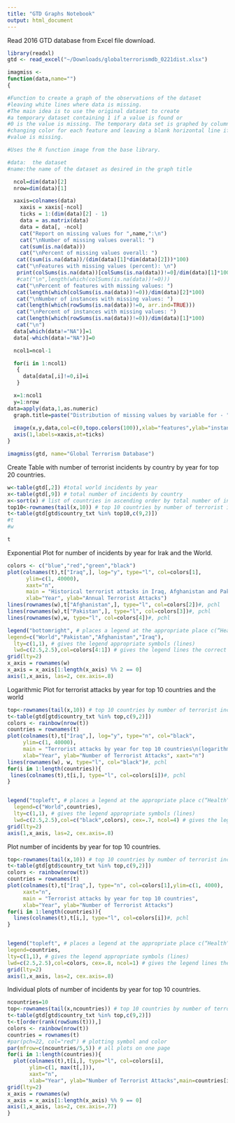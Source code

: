 ```yaml
---
title: "GTD Graphs Notebook"
output: html_document
---
```




Read 2016 GTD database from Excel file download.
```r
library(readxl)
gtd <- read_excel("~/Downloads/globalterrorismdb_0221dist.xlsx")


```


```r
imagmiss <-
function(data,name="")
{

#Function to create a graph of the observations of the dataset
#leaving white lines where data is missing.
#The main idea is to use the original dataset to create 
#a temporary dataset containing 1 if a value is found or
#0 is the value is missing. The temporary data set is graphed by column
#changing color for each feature and leaving a blank horizontal line if
#value is missing.

#Uses the R function image from the base library.

#data:  the dataset
#name:the name of the dataset as desired in the graph title

  ncol=dim(data)[2]
  nrow=dim(data)[1]

  xaxis=colnames(data)
    xaxis = xaxis[-ncol]
    ticks = 1:(dim(data)[2] - 1)
    data = as.matrix(data)
    data = data[, -ncol]
    cat("Report on missing values for ",name,":\n")
    cat("\nNumber of missing values overall: ")
    cat(sum(is.na(data)))
    cat("\nPercent of missing values overall: ")
   cat((sum(is.na(data))/(dim(data)[1]*dim(data)[2]))*100)
   cat("\nFeatures with missing values (percent): \n")
   print(colSums(is.na(data))[colSums(is.na(data))!=0]/dim(data)[1]*100)
   #cat("\n",length(which(colSums(is.na(data))!=0)))
   cat("\nPercent of features with missing values: ")
   cat(length(which(colSums(is.na(data))!=0))/dim(data)[2]*100)
   cat("\nNumber of instances with missing values: ")
   cat(length(which(rowSums(is.na(data))!=0, arr.ind=TRUE)))
   cat("\nPercent of instances with missing values: ")
   cat(length(which(rowSums(is.na(data))!=0))/dim(data)[1]*100)
   cat("\n")
  data[which(data!="NA")]=1
  data[-which(data!="NA")]=0

  ncol1=ncol-1

  for(i in 1:ncol1)
   {
     data[data[,i]!=0,i]=i
   }

  x=1:ncol1
  y=1:nrow
data=apply(data,1,as.numeric)
  graph.title=paste("Distribution of missing values by variable for - ",name)
 
  image(x,y,data,col=c(0,topo.colors(100)),xlab="features",ylab="instances",axes=FALSE,main=(graph.title),cex.main=.7)
  axis(1,labels=xaxis,at=ticks)
}


```


```r
imagmiss(gtd, name="Global Terrorism Database")

```




Create Table with number of terrorist incidents by country by year for top 20 countries.
```r
w<-table(gtd[,2]) #total world incidents by year
x<-table(gtd[,9]) # total number of incidents by country
x<-sort(x) # list of countries in ascending order by total number of incidents by country
top10<-rownames(tail(x,10)) # top 10 countries by number of terrorist incidents
t<-table(gtd[gtd$country_txt %in% top10,c(9,2)])
#t
#w

```

```r
t

```


Exponential Plot for number of incidents by year for Irak and the World.
```r
colors <- c("blue","red","green","black")
plot(colnames(t),t["Iraq",], log="y", type="l", col=colors[1], 
      ylim=c(1, 40000),
      xaxt="n",
      main = "Historical terrorist attacks in Iraq, Afghanistan and Pakistan",
      xlab="Year", ylab="Annual Terrorist Attacks")
lines(rownames(w),t["Afghanistan",], type="l", col=colors[2])#, pchl
lines(rownames(w),t["Pakistan",], type="l", col=colors[3])#, pchl
lines(rownames(w),w, type="l", col=colors[4])#, pchl

legend("bottomright", # places a legend at the appropriate place c(“Health”,”Defense”), # puts text in the legend
legend=c("World","Pakistan","Afghanistan","Iraq"),
  lty=c(1,1), # gives the legend appropriate symbols (lines)
  lwd=c(2.5,2.5),col=colors[4:1]) # gives the legend lines the correct color and width
grid(lty=2)
x_axis = rownames(w)
x_axis = x_axis[1:length(x_axis) %% 2 == 0]
axis(1,x_axis, las=2, cex.axis=.8)
```
Logarithmic Plot for terrorist attacks by year for top 10 countries and the world
```r
top<-rownames(tail(x,10)) # top 10 countries by number of terrorist incidents
t<-table(gtd[gtd$country_txt %in% top,c(9,2)])
colors <- rainbow(nrow(t))
countries = rownames(t)
plot(colnames(t),t["Iraq",], log="y", type="n", col="black",
     ylim=c(1, 40000), 
     main = "Terrorist attacks by year for top 10 countries\n(logarithmic graph)",
     xlab="Year", ylab="Number of Terrorist Attacks", xaxt="n")
lines(rownames(w), w, type="l", col="black")#, pchl
for(i in 1:length(countries)){
 lines(colnames(t),t[i,], type="l", col=colors[i])#, pchl
}


legend("topleft", # places a legend at the appropriate place c(“Health”,”Defense”), # puts text in the legend
  legend=c("World",countries),
  lty=c(1,1), # gives the legend appropriate symbols (lines)
  lwd=c(2.5,2.5),col=c("black",colors), cex=.7, ncol=4) # gives the legend lines the correct color and width
grid(lty=2)
axis(1,x_axis, las=2, cex.axis=.8)
```

Plot number of incidents by year for top 10 countries.
```r
top<-rownames(tail(x,10)) # top 10 countries by number of terrorist incidents
t<-table(gtd[gtd$country_txt %in% top,c(9,2)])
colors <- rainbow(nrow(t))
countries = rownames(t)
plot(colnames(t),t["Iraq",], type="n", col=colors[1],ylim=c(1, 4000),
     xaxt="n",
     main = "Terrorist attacks by year for top 10 countries",
     xlab="Year", ylab="Number of Terrorist Attacks")
for(i in 1:length(countries)){
  lines(colnames(t),t[i,], type="l", col=colors[i])#, pchl
}


legend("topleft", # places a legend at the appropriate place c(“Health”,”Defense”), # puts text in the legend
legend=countries,
lty=c(1,1), # gives the legend appropriate symbols (lines)
lwd=c(2.5,2.5),col=colors, cex=.8, ncol=1) # gives the legend lines the correct color and width
grid(lty=2)
axis(1,x_axis, las=2, cex.axis=.8)
```
Individual plots of number of incidents by year for top 10 countries.
```r
ncountries=10
top<-rownames(tail(x,ncountries)) # top 10 countries by number of terrorist incidents
t<-table(gtd[gtd$country_txt %in% top,c(9,2)])
t<-t[order(rank(rowSums(t))),]
colors <- rainbow(nrow(t))
countries = rownames(t)
#par(pch=22, col="red") # plotting symbol and color 
par(mfrow=c(ncountries/5,5)) # all plots on one page 
for(i in 1:length(countries)){
  plot(colnames(t),t[i,], type="l", col=colors[i],
       ylim=c(1, max(t[,])), 
       xaxt="n",
       xlab="Year", ylab="Number of Terrorist Attacks",main=countries[i])
grid(lty=2)
x_axis = rownames(w)
x_axis = x_axis[1:length(x_axis) %% 9 == 0]
axis(1,x_axis, las=2, cex.axis=.77)
}
```